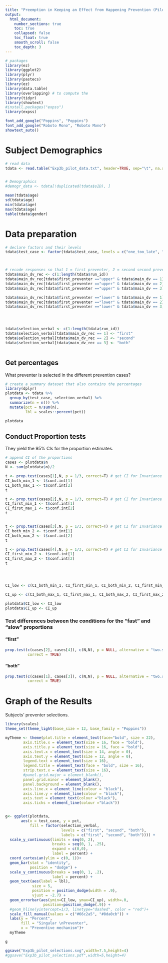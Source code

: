 ```yaml
---
title: "Preemption in Keeping an Effect from Happening Prevention (Pilot study)"
output:  
  html_document:
    number_sections: true
    toc: true  
    collapsed: false
    toc_float: true
    smooth_scroll: false
    toc_depth: 3
---
```





```r
# packages
library(ez)
library(ggplot2)
library(plyr)
library(pastecs)
library(ez)
library(data.table)
library(overlapping) # to compute the 
library(tidyr)
library(showtext)
#install.packages("expss")
library(expss)

font_add_google("Poppins", "Poppins")
font_add_google("Roboto Mono", "Roboto Mono")
showtext_auto()
```



# Subject Demographics

```r
# read data 
tdata <- read.table("Exp3b_pilot_data.txt", header=TRUE, sep="\t", na.strings="NA", dec=".", strip.white=TRUE)


# Demographics
#demogr_data <- tdata[!duplicated(tdata$sID), ]

mean(tdata$age)
sd(tdata$age)
min(tdata$age)
max(tdata$age)
table(tdata$gender)

```



# Data preparation

```r
# declare factors and their levels 
tdata$test_case <- factor(tdata$test_case, levels = c("one_too_late", "both_on_time"), labels = c("contiguous", "delayed"))



# recode responses so that 1 = first preventer, 2 = second second preventer, 3 = both
tdata$main_dv_rec <- c(1:length(tdata$run_id))
tdata$main_dv_rec[tdata$first_preventer =="upper" & tdata$main_dv == 1] <- 1
tdata$main_dv_rec[tdata$first_preventer =="upper" & tdata$main_dv == 2] <- 2
tdata$main_dv_rec[tdata$first_preventer =="upper" & tdata$main_dv == 3] <- 3

tdata$main_dv_rec[tdata$first_preventer =="lower" & tdata$main_dv == 1] <- 2
tdata$main_dv_rec[tdata$first_preventer =="lower" & tdata$main_dv == 2] <- 1
tdata$main_dv_rec[tdata$first_preventer =="lower" & tdata$main_dv == 3] <- 3




tdata$selection_verbal <- c(1:length(tdata$run_id))
tdata$selection_verbal[tdata$main_dv_rec == 1] <- "first"
tdata$selection_verbal[tdata$main_dv_rec == 2] <- "second"
tdata$selection_verbal[tdata$main_dv_rec == 3] <- "both"



```


## Get percentages 

What preventer is selected in the different prevention cases?

```r
# create a summary dataset that also contains the percentages
library(dplyr)
plotdata <- tdata %>%
  group_by(test_case, selection_verbal) %>%
  summarize(n = n()) %>% 
  mutate(pct = n/sum(n),
         lbl = scales::percent(pct))

plotdata
```


## Conduct Proportion tests 

They yield the 95% CIs for the proportion estimates.


```r
# append CI of the proportions 
cases <- plotdata$n
N <- sum(plotdata$n)/2

t <- prop.test(cases[1],N, p = 1/3, correct=T) # get CI for Invariance government
CI_both_min_1 <- t$conf.int[1]
CI_both_max_1 <- t$conf.int[2]
t

t <- prop.test(cases[2],N, p = 1/3, correct=T) # get CI for Invariance government
CI_first_min_1 <- t$conf.int[1]
CI_first_max_1 <- t$conf.int[2]
t


t <- prop.test(cases[3],N, p = 1/3, correct=T) # get CI for Invariance government
CI_both_min_2 <- t$conf.int[1]
CI_both_max_2 <- t$conf.int[2]
t

t <- prop.test(cases[4],N, p = 1/3, correct=T) # get CI for Invariance government
CI_first_min_2 <- t$conf.int[1]
CI_first_max_2 <- t$conf.int[2]
t




CI_low <- c(CI_both_min_1, CI_first_min_1, CI_both_min_2, CI_first_min_2)

CI_up <- c(CI_both_max_1, CI_first_max_1, CI_both_max_2, CI_first_max_2)

plotdata$CI_low <- CI_low
plotdata$CI_up <- CI_up

```


### Test differences between the conditions for the "fast" and "slow" proportions 

#### "first"

```r
prop.test(c(cases[2], cases[4]), c(N,N), p = NULL, alternative = "two.sided",
          correct = TRUE)
```

#### "both"

```r
prop.test(c(cases[1], cases[3]), c(N,N), p = NULL, alternative = "two.sided",
          correct = TRUE)
```



# Graph of the Results 

Subjects' preventer selections.


```r
library(scales)
theme_set(theme_light(base_size = 12, base_family = "Poppins"))

myTheme <- theme(plot.title = element_text(face="bold", size = 22),
        axis.title.x = element_text(size = 16, face = "bold"),
        axis.title.y = element_text(size = 16, face = "bold"),
        axis.text.x = element_text(size = 14, angle = 0), 
        axis.text.y = element_text(size = 12, angle = 0),
        legend.text = element_text(size = 16),
        legend.title = element_text(face = "bold", size = 16),
        strip.text.x = element_text(size = 16),
        #panel.grid.major = element_blank(), 
        panel.grid.minor = element_blank(), 
        panel.background = element_blank(), 
        axis.line.x = element_line(colour = "black"), 
        axis.line.y = element_line(colour = "black"),
        axis.text = element_text(colour ="black"), 
        axis.ticks = element_line(colour ="black"))


g<- ggplot(plotdata, 
       aes(x = test_case, y = pct,
           fill = factor(selection_verbal, 
                         levels = c("first", "second", "both"),
                         labels = c("first", "second", "both")))) +
  scale_y_continuous(limits = seq(0, 2),
                     breaks = seq(0, 1, .25),
                     expand = c(0,0),
                     label = percent) +
  coord_cartesian(ylim = c(0, 1))+
  geom_bar(stat = "identity",
           position = "dodge") +
  scale_y_continuous(breaks = seq(0, 1, .2), 
                     label = percent) +
  geom_text(aes(label = lbl), 
            size = 5, 
            position = position_dodge(width = .9),
            vjust = -2.7) +
  geom_errorbar(aes(ymin=CI_low, ymax=CI_up), width=.0,
                 position=position_dodge(.9)) +
  #geom_hline(yintercept=1/3, linetype="dashed", color = "red")+
  scale_fill_manual(values = c("#66c2a5", "#8da0cb")) +
  labs(y = "Percent", 
       fill = "Singular \nPreventer",
       x = "Preventive mechanism")+
  myTheme

g

ggsave("Exp3b_pilot_selections.svg",width=7.5,height=4)
#ggsave("Exp3b_pilot_selections.pdf",width=5,height=4)
```


